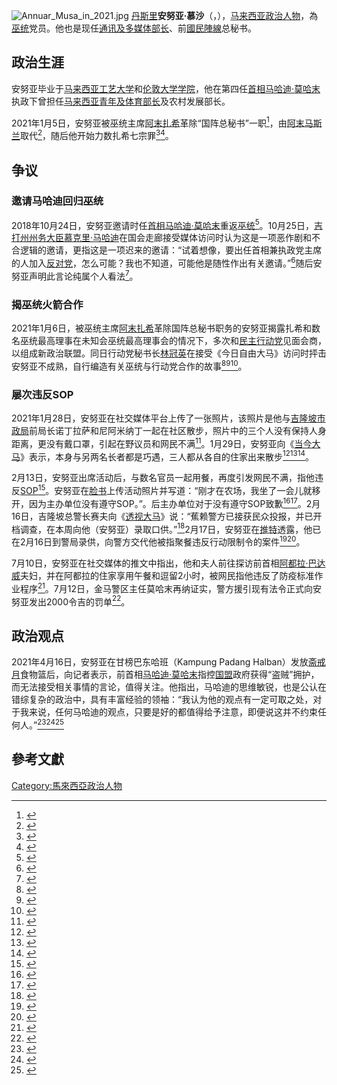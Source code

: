 [[File:Annuar_Musa_in_2021.jpg|thumb]] 
[[丹斯里|丹斯里]]'''安努亚·慕沙'''（{{Lang-ms|Annuar Musa}}，{{Bd|1956年|5月18日}}），[[马来西亚|马来西亚]][[政治人物|政治人物]]，為[[巫统|巫统]]党员。他也是现任[[马来西亚通讯及多媒体部|通讯及多媒体部长]]、前[[國民陣線|國民陣線]]总秘书。

==政治生涯==
安努亚毕业于[[马来西亚工艺大学|马来西亚工艺大学]]和[[伦敦大学学院|伦敦大学学院]]，他在第四任[[马来西亚首相|首相]][[马哈迪·莫哈末|马哈迪·莫哈末]]执政下曾担任[[马来西亚青年及体育部|马来西亚青年及体育部长]]及农村发展部长。

2021年1月5日，安努亚被巫统主席[[阿末扎希|阿末扎希]]革除“国阵总秘书”一职<ref>{{Cite web|title=扎希亲自出手 安努亚遭革除国阵总秘书|url=https://www.chinapress.com.my/20210105/%e5%9b%bd%e9%98%b5%e9%9d%a9%e9%99%a4%e5%ae%89%e5%8a%aa%e4%ba%9a%e6%80%bb%e7%a7%98%e4%b9%a6%e8%81%8c/|accessdate=|date=2021-01-05|work=中國報 China Press|language=en-US|archive-url=https://web.archive.org/web/20210128005825/https://www.chinapress.com.my/20210105/%e5%9b%bd%e9%98%b5%e9%9d%a9%e9%99%a4%e5%ae%89%e5%8a%aa%e4%ba%9a%e6%80%bb%e7%a7%98%e4%b9%a6%e8%81%8c/|archive-date=2021-01-28|dead-url=no}}</ref>，由[[阿末马斯兰|阿末马斯兰]]取代<ref>{{Cite web|title=阿末玛斯兰即起任国阵总秘书|url=https://www.orientaldaily.com.my/news/nation/2021/01/05/384855|accessdate=|date=2021-01-05|work=東方網 馬來西亞東方日報|language=zh-Hans|archive-url=https://web.archive.org/web/20210107223208/https://www.orientaldaily.com.my/news/nation/2021/01/05/384855|archive-date=2021-01-07|dead-url=no}}</ref>，随后他开始力数扎希七宗罪<ref>{{Cite web|title=大爆料！安努亚数扎希7宗罪“支持安华信函是真的”|url=https://www.sinchew.com.my/content/content_2405715.html|accessdate=|date=2021-01-06|work=www.sinchew.com.my|archive-url=https://web.archive.org/web/20210111074726/https://www.sinchew.com.my/content/content_2405715.html|archive-date=2021-01-11|dead-url=no}}</ref><ref>{{Cite web|title=证实已被革除国阵总秘书职 安努亚慕沙力数阿末扎希七罪|url=https://www.zaobao.com.sg/news/sea/story20210107-1114355|accessdate=|date=2021-01-07|work=早报|language=zh-Hans|archive-url=https://web.archive.org/web/20210111071508/https://www.zaobao.com.sg/news/sea/story20210107-1114355|archive-date=2021-01-11|dead-url=no}}</ref>。

==争议==
===邀请马哈迪回归巫统===
2018年10月24日，安努亚邀请时任[[马来西亚首相|首相]][[马哈迪·莫哈末|马哈迪·莫哈末]]重返[[馬來民族統一機構|巫统]]<ref>{{Cite web|title=Dr M, pulanglah ke Umno - Annuar Musa|url=https://www.malaysiakini.com/news/448860|accessdate=|date=2018-10-24|work=Malaysiakini|language=ms|archive-url=https://web.archive.org/web/20181106210222/https://www.malaysiakini.com/news/448860|archive-date=2018-11-06|dead-url=no}}</ref>。10月25日，[[吉打|吉打州]][[吉打州务大臣|州务大臣]][[慕克里·马哈迪|慕克里·马哈迪]]在国会走廊接受媒体访问时认为这是一项恶作剧和不合逻辑的邀请，更指这是一项迟来的邀请：“试着想像，要出任首相兼执政党主席的人加入[[反对党|反对党]]，怎么可能？我也不知道，可能他是随性作出有关邀请。”<ref>{{Cite web|title=安努亚“邀”敦马回归巫统 慕克里兹呛“迟来的邀请”|url=https://www.chinapress.com.my/20181025/%e5%ae%89%e5%8a%aa%e4%ba%9a%e9%82%80%e6%95%a6%e9%a9%ac%e5%9b%9e%e5%bd%92%e5%b7%ab%e7%bb%9f-%e6%85%95%e5%85%8b%e9%87%8c%e5%85%b9%e5%91%9b%e8%bf%9f%e6%9d%a5%e7%9a%84%e9%82%80/|accessdate=|date=2018-10-25|work=中國報 China Press|language=en-US|archive-url=https://web.archive.org/web/20210111014955/https://www.chinapress.com.my/20181025/%e5%ae%89%e5%8a%aa%e4%ba%9a%e9%82%80%e6%95%a6%e9%a9%ac%e5%9b%9e%e5%bd%92%e5%b7%ab%e7%bb%9f-%e6%85%95%e5%85%8b%e9%87%8c%e5%85%b9%e5%91%9b%e8%bf%9f%e6%9d%a5%e7%9a%84%e9%82%80/|archive-date=2021-01-11|dead-url=no}}</ref>随后安努亚声明此言论纯属个人看法<ref>{{Cite web|title=要求敦马回归巫统 安努亚声明“个人看法”|url=https://www.chinapress.com.my/20181029/%e8%a6%81%e6%b1%82%e6%95%a6%e9%a9%ac%e5%9b%9e%e5%bd%92%e5%b7%ab%e7%bb%9f-%e5%ae%89%e5%8a%aa%e4%ba%9a%e5%a3%b0%e6%98%8e%e4%b8%aa%e4%ba%ba%e7%9c%8b%e6%b3%95/|accessdate=|date=2018-10-29|work=中國報 China Press|language=en-US|archive-url=https://web.archive.org/web/20210127133555/https://www.chinapress.com.my/20181029/%E8%A6%81%E6%B1%82%E6%95%A6%E9%A9%AC%E5%9B%9E%E5%BD%92%E5%B7%AB%E7%BB%9F-%E5%AE%89%E5%8A%AA%E4%BA%9A%E5%A3%B0%E6%98%8E%E4%B8%AA%E4%BA%BA%E7%9C%8B%E6%B3%95/|archive-date=2021-01-27|dead-url=no}}</ref>。

===揭巫统火箭合作===
2021年1月6日，被巫统主席[[阿末扎希|阿末扎希]]革除国阵总秘书职务的安努亚揭露扎希和数名巫统最高理事在未知会巫统最高理事会的情况下，多次和[[民主行动党_(马来西亚)|民主行动党]]见面会商，以组成新政治联盟。同日行动党秘书长[[林冠英|林冠英]]在接受《今日自由大马》访问时抨击安努亚不成熟，自行编造有关巫统与行动党合作的故事<ref>{{Cite web|title=巫统火箭商合作？ 林冠英抨安努亚“不诚实”|url=https://www.orientaldaily.com.my/news/nation/2021/01/06/385160|accessdate=|date=2021-01-06|work=東方網 馬來西亞東方日報|language=zh-Hans|archive-url=https://web.archive.org/web/20210112104703/https://www.orientaldaily.com.my/news/nation/2021/01/06/385160|archive-date=2021-01-12|dead-url=no}}</ref><ref>{{Cite web|title=安努亚拖行动党下水 林冠英抨不成熟|url=https://www.chinapress.com.my/20210106/%E5%AE%89%E5%8A%AA%E4%BA%9A%E6%8B%96%E8%A1%8C%E5%8A%A8%E5%85%9A%E4%B8%8B%E6%B0%B4-%E6%9E%97%E5%86%A0%E8%8B%B1%E6%8A%A8%E4%B8%8D%E6%88%90%E7%86%9F/amp/|accessdate=|date=2021-01-06|work=www.chinapress.com.my|archive-url=https://web.archive.org/web/20210129001317/https://www.chinapress.com.my/20210106/%e5%ae%89%e5%8a%aa%e4%ba%9a%e6%8b%96%e8%a1%8c%e5%8a%a8%e5%85%9a%e4%b8%8b%e6%b0%b4-%e6%9e%97%e5%86%a0%e8%8b%b1%e6%8a%a8%e4%b8%8d%e6%88%90%e7%86%9f/amp/|archive-date=2021-01-29|dead-url=no}}</ref><ref>{{Cite web|title=林冠英：安努亚不诚实 捏造巫统与行动党合作|url=https://www.kwongwah.com.my/20210106/%e6%9e%97%e5%86%a0%e8%8b%b1%ef%bc%9a%e5%ae%89%e5%8a%aa%e4%ba%9a%e4%b8%8d%e8%af%9a%e5%ae%9e-%e6%8d%8f%e9%80%a0%e5%b7%ab%e7%bb%9f%e4%b8%8e%e8%a1%8c%e5%8a%a8%e5%85%9a%e5%90%88%e4%bd%9c/|accessdate=|date=2021-01-06|work=光华网|language=en-US|archive-url=https://web.archive.org/web/20210114113615/https://www.kwongwah.com.my/20210106/%e6%9e%97%e5%86%a0%e8%8b%b1%ef%bc%9a%e5%ae%89%e5%8a%aa%e4%ba%9a%e4%b8%8d%e8%af%9a%e5%ae%9e-%e6%8d%8f%e9%80%a0%e5%b7%ab%e7%bb%9f%e4%b8%8e%e8%a1%8c%e5%8a%a8%e5%85%9a%e5%90%88%e4%bd%9c/|archive-date=2021-01-14|dead-url=no}}</ref>。

===屡次违反SOP===
2021年1月28日，安努亚在社交媒体平台上传了一张照片，该照片是他与[[吉隆坡市政局|吉隆坡市政局]]前局长诺丁拉萨和尼阿米纳丁一起在社区散步，照片中的三个人没有保持人身距离，更没有戴口罩，引起在野议员和网民不满<ref>{{Cite web|title=安努亚贴与友散步照 · 网民热议：违SOP了！|url=https://www.sinchew.com.my/20210129/%e5%ae%89%e5%8a%aa%e4%ba%9a%e8%b4%b4%e4%b8%8e%e5%8f%8b%e6%95%a3%e6%ad%a5%e7%85%a7-%c2%b7-%e7%bd%91%e6%b0%91%e7%83%ad%e8%ae%ae%ef%bc%9a%e8%bf%9dsop%e4%ba%86%ef%bc%81/|access-date=|date=2021-01-29|work=星洲网 Sin Chew Daily|language=zh-Hans}}</ref>。1月29日，安努亚向《[[当今大马|当今大马]]》表示，本身与另两名长者都是巧遇，三人都从各自的住家出来散步<ref>{{Cite web|title=三人行没口罩 安努亚与友散步照掀不满|url=https://www.enanyang.my/node/381970|accessdate=|date=2021-01-29|work=www.enanyang.my|language=zh-hans}}</ref><ref>{{Cite web|title=◤新冠又一年◢ 网民质疑三人散步违令 安努亚慕沙：刚巧遇到|url=https://www.chinapress.com.my/20210129/%e2%97%a4%e6%96%b0%e5%86%a0%e5%8f%88%e4%b8%80%e5%b9%b4%e2%97%a2-%e7%bd%91%e6%b0%91%e8%b4%a8%e7%96%91%e4%b8%89%e4%ba%ba%e6%95%a3%e6%ad%a5%e8%bf%9d%e4%bb%a4-%e5%ae%89%e5%8a%aa%e4%ba%9a%e6%85%95%e6%b2%99/|accessdate=|date=2021-01-29|work=中國報 China Press|language=en-US|archive-url=https://web.archive.org/web/20210130174115/https://www.chinapress.com.my/20210129/%e2%97%a4%e6%96%b0%e5%86%a0%e5%8f%88%e4%b8%80%e5%b9%b4%e2%97%a2-%e7%bd%91%e6%b0%91%e8%b4%a8%e7%96%91%e4%b8%89%e4%ba%ba%e6%95%a3%e6%ad%a5%e8%bf%9d%e4%bb%a4-%e5%ae%89%e5%8a%aa%e4%ba%9a%e6%85%95%e6%b2%99/|archive-date=2021-01-30|dead-url=no}}</ref><ref>{{Cite web|title=网民质疑3人同散步违限令，安努亚解释恰巧碰到|url=https://www.malaysiakini.com/news/560916|accessdate=|date=2021-01-29|work=Malaysiakini|language=zh|archive-url=https://web.archive.org/web/20210129081304/https://www.malaysiakini.com/news/560916|archive-date=2021-01-29|dead-url=no}}</ref>。

2月13日，安努亚出席活动后，与数名官员一起用餐，再度引发网民不满，指他违反[[標準作業程序|SOP]]<ref>{{Cite web|title=网民指违反SOP · 安努亚与7人用餐挨批|url=https://www.sinchew.com.my/content/content_2427001.html|accessdate=|date=2021-02-13|work=www.sinchew.com.my|archive-url=https://web.archive.org/web/20210213151129/https://www.sinchew.com.my/content/content_2427001.html|archive-date=2021-02-13|dead-url=no}}</ref>。安努亚在[[Facebook|脸书]]上传活动照片并写道：“刚才在农场，我坐了一会儿就移开，因为主办单位没有遵守SOP。”。后主办单位对于没有遵守SOP致歉<ref>{{Cite web|title=【7人同桌用餐違SOP】主辦單位道歉 安努亞：坐一下就移開|url=https://guangming.com.my/%e3%80%907%e4%ba%ba%e5%90%8c%e6%a1%8c%e7%94%a8%e9%a4%90%e9%81%95sop%e3%80%91%e4%b8%bb%e8%be%a6%e5%96%ae%e4%bd%8d%e9%81%93%e6%ad%89-%e5%ae%89%e5%8a%aa%e4%ba%9e%ef%bc%9a%e5%9d%90%e4%b8%80%e4%b8%8b|accessdate=|date=2021-02-14|work=光明日报|language=zh-TW|archive-date=2022-05-25|archive-url=https://web.archive.org/web/20220525140552/https://guangming.com.my/%E3%80%907%E4%BA%BA%E5%90%8C%E6%A1%8C%E7%94%A8%E9%A4%90%E9%81%95sop%E3%80%91%E4%B8%BB%E8%BE%A6%E5%96%AE%E4%BD%8D%E9%81%93%E6%AD%89-%E5%AE%89%E5%8A%AA%E4%BA%9E%EF%BC%9A%E5%9D%90%E4%B8%80%E4%B8%8B}}</ref><ref>{{Cite web|title=安努亚仅逗留一阵子！主办单位为安排7人同桌道歉  精彩大马|url=https://www.cincainews.com/news/malaysia/2021/02/14/event-organiser-takes-blame-for-photo-of-annuar-musa-in-apparent-mco-sop-br/1949660|accessdate=|last=综合报导|first=2021年 2月 14日 星期日 01:57 下午 Myt|work=www.cincainews.com}}</ref>。2月16日，吉隆坡总警长赛夫向《[[透视大马|透视大马]]》说：“蕉赖警方已接获民众投报，并已开档调查，在本周向他（安努亚）录取口供。”<ref>{{Cite web|title=聚餐疑违令掀风波 警方已向安努亚录取口供|url=https://www.themalaysianinsight.com/chinese/s/300765|accessdate=|date=2021-02-16|work=www.themalaysianinsight.com|language=zh|archive-url=https://web.archive.org/web/20210216113631/https://www.themalaysianinsight.com/chinese/s/300765|archive-date=2021-02-16|dead-url=no}}</ref>2月17日，安努亚在[[Twitter|推特]]透露，他已在2月16日到警局录供，向警方交代他被指聚餐违反行动限制令的案件<ref>{{Cite web|title=很欣慰已完成录供 安努亚：终于说出真相！|url=http://news.seehua.com/?p=662927|accessdate=|date=2021-02-17|last=張|first=David|work=马来西亚诗华日报新闻网|language=zh-CN}}</ref><ref>{{Cite web|title=已针对聚餐违SOP事件录供 安努亚：很欣慰终于说出真相！  精彩大马|url=https://www.cincainews.com/news/malaysia/2021/02/17/annuar-musa-says-relieved-to-tell-cops-what-happened-in-viral-photo-showing/1950434|accessdate=|last=马新社|first=2021年 2月 17日 星期三 10:33 上午 Myt|work=www.cincainews.com}}</ref>。

7月10日，安努亚在社交媒体的推文中指出，他和夫人前往探访前首相[[阿都拉·巴达威|阿都拉·巴达威]]夫妇，并在阿都拉的住家享用午餐和逗留2小时，被网民指他违反了防疫标准作业程序<ref>{{Cite web|title=◤新冠又一年◢ 探访伯拉违反SOP 安努亚遭轰后删帖|url=https://www.chinapress.com.my/20210710/%E2%97%A4%E6%96%B0%E5%86%A0%E5%8F%88%E4%B8%80%E5%B9%B4%E2%97%A2-%E6%8E%A2%E8%AE%BF%E4%BC%AF%E6%8B%89%E8%BF%9D%E5%8F%8Dsop-%E5%AE%89%E5%8A%AA%E4%BA%9A%E9%81%AD%E8%BD%B0%E5%90%8E%E5%88%A0%E5%B8%96/amp/|access-date=|date=2021-07-10|work=www.chinapress.com.my|archive-url=https://web.archive.org/web/20210710214356/https://www.chinapress.com.my/20210710/%e2%97%a4%e6%96%b0%e5%86%a0%e5%8f%88%e4%b8%80%e5%b9%b4%e2%97%a2-%e6%8e%a2%e8%ae%bf%e4%bc%af%e6%8b%89%e8%bf%9d%e5%8f%8dsop-%e5%ae%89%e5%8a%aa%e4%ba%9a%e9%81%ad%e8%bd%b0%e5%90%8e%e5%88%a0%e5%b8%96/amp/|archive-date=2021-07-10|dead-url=no}}</ref>。7月12日，金马警区主任莫哈末再纳证实，警方援引现有法令正式向安努亚发出2000令吉的罚单<ref>{{Cite web|title=◤全国大封锁◢ 明知故犯！探伯拉 安努亚中罚|url=https://www.chinapress.com.my/20210712/%e2%97%a4%e5%85%a8%e5%9b%bd%e5%a4%a7%e5%b0%81%e9%94%81%e2%97%a2-%e6%98%8e%e7%9f%a5%e6%95%85%e7%8a%af%ef%bc%81%e6%8e%a2%e4%bc%af%e6%8b%89-%e5%ae%89%e5%8a%aa%e4%ba%9a%e4%b8%ad%e7%bd%9a/|access-date=|date=2021-07-12|work=中國報 China Press|language=en-US|archive-date=2021-07-13|archive-url=https://web.archive.org/web/20210713012732/https://www.chinapress.com.my/20210712/%E2%97%A4%E5%85%A8%E5%9B%BD%E5%A4%A7%E5%B0%81%E9%94%81%E2%97%A2-%E6%98%8E%E7%9F%A5%E6%95%85%E7%8A%AF%EF%BC%81%E6%8E%A2%E4%BC%AF%E6%8B%89-%E5%AE%89%E5%8A%AA%E4%BA%9A%E4%B8%AD%E7%BD%9A/}}</ref>。

==政治观点==
2021年4月16日，安努亚在甘榜巴东哈班（Kampung Padang Halban）发放[[齋戒月|斋戒月]]食物篮后，向记者表示，前首相[[马哈迪·莫哈末|马哈迪·莫哈末]]指控[[国民联盟_(马来西亚)|国盟]]政府获得“盗贼”拥护，而无法接受相关事情的言论，值得关注。他指出，马哈迪的思维敏锐，也是公认在错综复杂的政治中，具有丰富经验的领袖：“我认为他的观点有一定可取之处，对于我来说，任何马哈迪的观点，只要是好的都值得给予注意，即便说这并不约束任何人。”<ref>{{Cite web|title=安努亚关注敦马“盗贼”论|url=https://www.orientaldaily.com.my/news/nation/2021/04/17/405675|accessdate=|date=2021-04-17|work=東方網 馬來西亞東方日報|language=zh-Hans|archive-url=https://web.archive.org/web/20210420021507/https://www.orientaldaily.com.my/news/nation/2021/04/17/405675|archive-date=2021-04-20|dead-url=no}}</ref><ref>{{Cite web|title=安努亚关注敦马“盗贼”论|url=https://news.seehua.com/?p=688381|accessdate=|date=2021-04-17|last=汉良|work=马来西亚诗华日报新闻网|language=zh-CN|archive-url=https://web.archive.org/web/20210428032703/https://news.seehua.com/?p=688381|archive-date=2021-04-28|dead-url=no}}</ref><ref>{{Cite web|title=Kenyataan Dr. Mahathir ada 'penjenayah' dalam PN wajar diberi perhatian|url=http://www.utusan.com.my/nasional/2021/04/kenyataan-dr-mahathir-ada-penjenayah-dalam-pn-wajar-diberi-perhatian/|accessdate=|date=2021-04-16|last=ABDULLAH|first=YATIMIN|work=Utusan Digital|language=ms-MY|archive-url=https://web.archive.org/web/20210428101407/https://www.utusan.com.my/nasional/2021/04/kenyataan-dr-mahathir-ada-penjenayah-dalam-pn-wajar-diberi-perhatian/|archive-date=2021-04-28|dead-url=no}}</ref>

==參考文獻==
{{Reflist|2}}

{{马来西亚第22届内阁成员}}
{{Authority control}}
{{DEFAULTSORT:A}}
[[Category:馬來西亞政治人物|Category:馬來西亞政治人物]]
